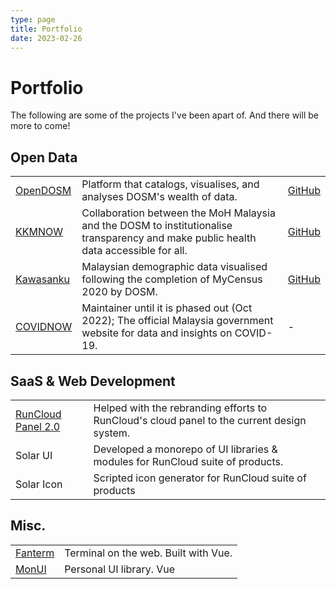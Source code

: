 ```yaml
---
type: page
title: Portfolio
date: 2023-02-26
---
```


# Portfolio

The following are some of the projects I've been apart of. And there will be more to come!

## Open Data

|                                            |                                                                                                                                      |                                                            |
| ------------------------------------------ | ------------------------------------------------------------------------------------------------------------------------------------ | ---------------------------------------------------------- |
| [OpenDOSM](https://open.dosm.gov.my)       | Platform that catalogs, visualises, and analyses DOSM's wealth of data.                                                              | [GitHub](https://github.com/dosm-malaysia/aksara-front)    |
| [KKMNOW](https://data.moh.gov.my)          | Collaboration between the MoH Malaysia and the DOSM to institutionalise transparency and make public health data accessible for all. | [GitHub](https://github.com/MoH-Malaysia/kkmnow-front)     |
| [Kawasanku](https://kawasanku.dosm.gov.my) | Malaysian demographic data visualised following the completion of MyCensus 2020 by DOSM.                                             | [GitHub](https://github.com/dosm-malaysia/kawasanku-front) |
| [COVIDNOW](https://covidnow.moh.gov.my)    | Maintainer until it is phased out (Oct 2022); The official Malaysia government website for data and insights on COVID-19.            | -                                                          |

## SaaS & Web Development

|                                                  |                                                                                            |
| ------------------------------------------------ | ------------------------------------------------------------------------------------------ |
| [RunCloud Panel 2.0](https://manage.runcloud.io) | Helped with the rebranding efforts to RunCloud's cloud panel to the current design system. |
| Solar UI                                         | Developed a monorepo of UI libraries & modules for RunCloud suite of products.             |
| Solar Icon                                       | Scripted icon generator for RunCloud suite of products                                     |

## Misc.

|                                                                                  |                                      |
| -------------------------------------------------------------------------------- | ------------------------------------ |
| [Fanterm](https://62247553752cc400080e64f2--suspicious-borg-397e72.netlify.app/) | Terminal on the web. Built with Vue. |
| [MonUI](https://irfancoder.github.io/mon-ui/)                                    | Personal UI library. Vue             |
